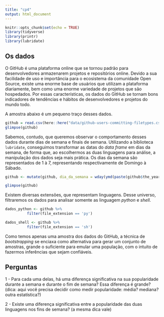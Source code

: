 ```yaml
---
title: "cp4"
output: html_document
---
```


```r
knitr::opts_chunk$set(echo = TRUE)
library(tidyverse)
library(printr)
library(lubridate)
```

## Os dados

O GitHub é uma plataforma online que se tornou padrão para desenvolvedores armazenarem projetos e repositórios online. Devido a sua facilidade de uso e importância para o ecosistema da comunidade Open Source, existe uma enorme base de usuários que utilizam a plataforma diariamente, bem como uma enorme variedade de projetos que são hospedados. Por essas características, os dados do GitHub se tornam bons indicadores de tendências e hábitos de desenvolvedores e projetos do mundo todo. 

A amostra abaixo é um pequeno traço desses dados.
```r
github = read.csv(here::here("data/github-users-committing-filetypes.csv"))
glimpse(github)

```

Sabemos, contudo, que queremos observar o comportamento desses dados durante dias de semana e finais de semana. Utilizando a biblioteca `lubridate`, conseguimos transformar as datas do *data frame* em dias da semana, de forma que, ao escolhermos as duas linguagens para análise, a manipulação dos dados seja mais prática.
Os dias da semana são representados de 1 à 7, representando respectivamente de Domingo à Sábado.

```r
github <- mutate(github, dia_da_semana = wday(ymd(paste(github$the_year,"/",github$the_month,"/",github$month_day))))

glimpse(github)
```

Existem diversas extensões, que representam linguagens. Desse universo, filtraremos os dados para analisar somente as linguagem *python* e *shell*.

```r
dados_python <- github %>%
          filter(file_extension == 'py')

dados_shell <- github %>%
          filter(file_extension == 'sh')
```

Como temos apenas uma amostra dos dados do GitHub, a técnica de *bootstrapping* se enciaxa como alternativa para gerar um conjunto de amostras, grande o suficiente para emular uma população, com o intuito de fazermos inferências que sejam confiáveis.

## Perguntas

1 - Para cada uma delas, há uma diferença significativa na sua popularidade durante a semana e durante o fim de semana? Essa diferença é grande? (dica: aqui você precisa decidir como medir popularidade: média? mediana? outra estatística?)


2 - Existe uma diferença significativa entre a popularidade das duas linguagens nos fins de semana? (a mesma dica vale)